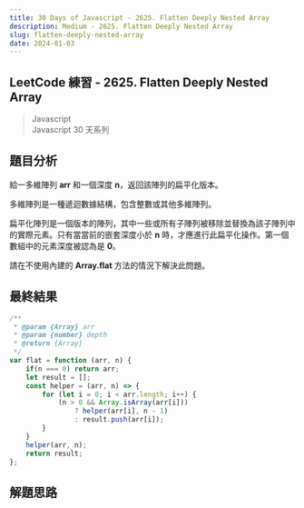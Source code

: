 ```yaml
---
title: 30 Days of Javascript - 2625. Flatten Deeply Nested Array
description: Medium - 2625. Flatten Deeply Nested Array
slug: flatten-deeply-nested-array
date: 2024-01-03
---
```


## LeetCode 練習 - 2625. Flatten Deeply Nested Array
> Javascript  
> Javascript 30 天系列

## 題目分析

給一多維陣列 **arr** 和一個深度 **n**，返回該陣列的扁平化版本。

多維陣列是一種遞迴數據結構，包含整數或其他多維陣列。

扁平化陣列是一個版本的陣列，其中一些或所有子陣列被移除並替換為該子陣列中的實際元素。只有當當前的嵌套深度小於 **n** 時，才應進行此扁平化操作。第一個數組中的元素深度被認為是 **0**。

請在不使用內建的 **Array.flat** 方法的情況下解決此問題。

## 最終結果

```js:flatten-deeply-nested-array.js
/**
 * @param {Array} arr
 * @param {number} depth
 * @return {Array}
 */
var flat = function (arr, n) {
    if(n === 0) return arr;
    let result = [];
    const helper = (arr, n) => {
        for (let i = 0; i < arr.length; i++) {
            (n > 0 && Array.isArray(arr[i]))
                ? helper(arr[i], n - 1)
                : result.push(arr[i]);
        }
    }
    helper(arr, n);
    return result;
};
```

## 解題思路